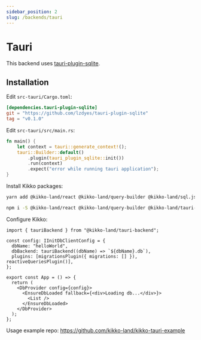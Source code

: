 ```yaml
---
sidebar_position: 2
slug: /backends/tauri
---
```



# Tauri

This backend uses [tauri-plugin-sqlite](https://github.com/lzdyes/tauri-plugin-sqlite).

## Installation

Edit `src-tauri/Cargo.toml`:

```toml
[dependencies.tauri-plugin-sqlite]
git = "https://github.com/lzdyes/tauri-plugin-sqlite"
tag = "v0.1.0"
```

Edit `src-tauri/src/main.rs`:

```rust
fn main() {
    let context = tauri::generate_context!();
    tauri::Builder::default()
        .plugin(tauri_plugin_sqlite::init())
        .run(context)
        .expect("error while running tauri application");
}
```

Install Kikko packages:

<Tabs>
  <TabItem value="yarn" label="yarn" default>

```bash
yarn add @kikko-land/react @kikko-land/query-builder @kikko-land/sql.js @kikko-land/tauri-backend
```

  </TabItem>
  <TabItem value="npm" label="npm">

```bash
npm i -S @kikko-land/react @kikko-land/query-builder @kikko-land/tauri-backend
```

  </TabItem>
</Tabs>

Configure Kikko:

```tsx
import { tauriBackend } from "@kikko-land/tauri-backend";

const config: IInitDbClientConfig = {
  dbName: "helloWorld",
  dbBackend: tauriBackend((dbName) => `${dbName}.db`),
  plugins: [migrationsPlugin({ migrations: [] }), reactiveQueriesPlugin()],
};

export const App = () => {
  return (
    <DbProvider config={config}>
      <EnsureDbLoaded fallback={<div>Loading db...</div>}>
        <List />
      </EnsureDbLoaded>
    </DbProvider>
  );
};
```

Usage example repo: https://github.com/kikko-land/kikko-tauri-example
